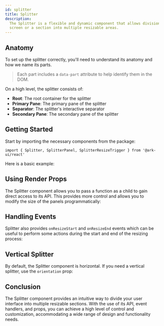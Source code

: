```yaml
---
id: splitter
title: Splitter
description:
  The Splitter is a flexible and dynamic component that allows division of the
  screen or a section into multiple resizable areas.
---
```



## Anatomy

To set up the splitter correctly, you'll need to understand its anatomy and how we
name its parts.

> Each part includes a `data-part` attribute to help identify them in the DOM.

<Anatomy id="splitter" />

On a high level, the splitter consists of:

- **Root**: The root container for the splitter
- **Primary Pane**: The primary pane of the splitter
- **Separator**: The splitter's interactive separator
- **Secondary Pane**: The secondary pane of the splitter

## Getting Started

Start by importing the necessary components from the package:

```tsx
import { Splitter, SplitterPanel, SplitterResizeTrigger } from '@ark-ui/react'
```

Here is a basic example:

<Story id="Basic" />

## Using Render Props

The Splitter component allows you to pass a function as a child to gain direct
access to its API. This provides more control and allows you to modify the size
of the panels programmatically:

<Story id="RenderProp" />

## Handling Events

Splitter also provides `onResizeStart` and `onResizeEnd` events which can be
useful to perform some actions during the start and end of the resizing process:

<Story id="Events" />

## Vertical Splitter

By default, the Splitter component is horizontal. If you need a vertical
splitter, use the `orientation` prop:

<Story id="Vertical" />

## Conclusion

The Splitter component provides an intuitive way to divide your user interface
into multiple resizable sections. With the use of its API, event handlers, and
props, you can achieve a high level of control and customization, accommodating
a wide range of design and functionality needs.
